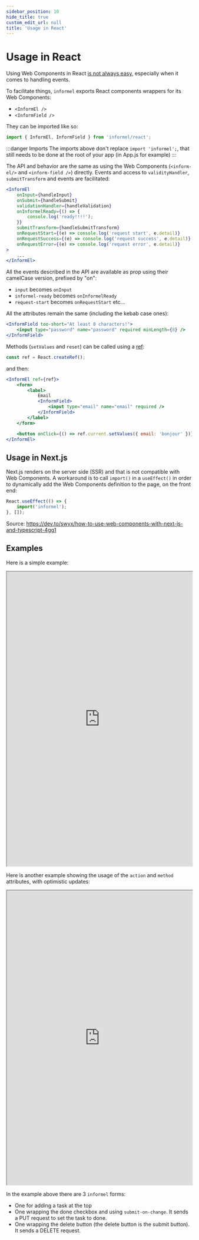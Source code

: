 ```yaml
---
sidebar_position: 10
hide_title: true
custom_edit_url: null
title: 'Usage in React'
---
```


# Usage in React

Using Web Components in React [is not always easy](https://reactjs.org/docs/web-components.html#using-web-components-in-react), especially when it comes to handling events.

To facilitate things, `informel` exports React components wrappers for its Web Components:

-   `<InformEl />`
-   `<InformField />`

They can be imported like so:

```js
import { InformEl, InformField } from 'informel/react';
```

:::danger Imports
The imports above don't replace `import 'informel';`, that still needs to be done at the root of your app (in App.js for example)
:::

The API and behavior are the same as using the Web Components (`<inform-el/>` and `<inform-field />`) directly.
Events and access to `validityHandler`, `submitTransform` and events are facilitated:

```jsx
<InformEl
    onInput={handleInput}
    onSubmit={handleSubmit}
    validationHandler={handleValidation}
    onInformelReady={() => {
        console.log('ready!!!!');
    }}
    submitTransform={handleSubmitTransform}
    onRequestStart={(e) => console.log('request start', e.detail)}
    onRequestSuccess={(e) => console.log('request success', e.detail)}
    onRequestError={(e) => console.log('request error', e.detail)}
>
    ...
</InformEl>
```

All the events described in the API are available as prop using their camelCase version, prefixed by "on":

-   `input` becomes `onInput`
-   `informel-ready` becomes `onInformelReady`
-   `request-start` becomes `onRequestStart` etc...

All the attributes remain the same (including the kebab case ones):

```jsx
<InformField too-short="At least 8 characters!">
    <input type="password" name="password" required minLength={8} />
</InformField>
```

Methods (`setValues` and `reset`) can be called using a [ref](https://reactjs.org/docs/refs-and-the-dom.html):

```js
const ref = React.createRef();
```

and then:

```jsx
<InformEl ref={ref}>
    <form>
        <label>
            Email
            <InformField>
                <input type="email" name="email" required />
            </InformField>
        </label>
    </form>

    <button onClick={() => ref.current.setValues({ email: 'bonjour' })}>Bonjour</button>
</InformEl>
```

## Usage in Next.js

Next.js renders on the server side (SSR) and that is not compatible with Web Components.
A workaround is to call `import()` in a `useEffect()` in order to dynamically add the Web Components definition
to the page, on the front end:

```jsx
React.useEffect(() => {
    import('informel');
}, []);
```

Source: https://dev.to/swyx/how-to-use-web-components-with-next-js-and-typescript-4gg1

## Examples

Here is a simple example:

<iframe width="100%" height="800" src="https://stackblitz.com/edit/react-ts-rhub1u?embed=1&file=index.tsx"></iframe>

Here is another example showing the usage of the `action` and `method` attributes, with optimistic updates:

<iframe width="100%" height="800" src="https://stackblitz.com/edit/react-ts-2b1jgw?embed=1&file=index.tsx"></iframe>

In the example above there are 3 `informel` forms:

-   One for adding a task at the top
-   One wrapping the done checkbox and using `submit-on-change`. It sends a PUT request to set the task to done.
-   One wrapping the delete button (the delete button is the submit button). It sends a DELETE request.
